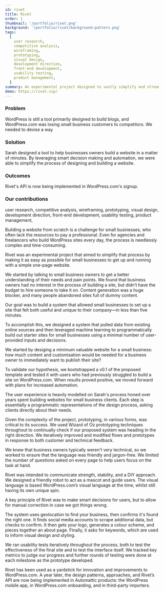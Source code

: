 ```yaml
---
id: rivet
title: Rivet
order: 1
thumbnail: '/portfolio/rivet.png'
background: '/portfolio/rivet/background-pattern.png'
tags:
  [
    user research,
    competitive analysis,
    wireframing,
    prototyping,
    visual design,
    development direction,
    front-end development,
    usability testing,
    product management,
  ]
summary: An experimental project designed to vastly simplify and streamline the WordPress site-building process for small business owners by using technology to automate design decisions.
demo: https://rivet.vip/
---
```



<PortfolioSummary next="the-challenge">
  <div>

### <Icon name="radio" />Problem

WordPress is still a tool primarily designed to build blogs, and WordPress.com was losing small business customers to competitors. We needed to devise a way

  </div>
  <div>

### <Icon name="life-buoy" />Solution

Sarah designed a tool to help businesses owners build a website in a matter of minutes. By leveraging smart decision making and automation, we were able to simplify the process of designing and building a website.

  </div>
  <div>

### <Icon name="star" />Outcomes

Rivet's API is now being implemented in WordPress.com's signup.

  </div>
  <div>

### <Icon name="coffee" />Our contributions

user research, competitive analysis, wireframing, prototyping, visual design, development direction, front-end development, usability testing, product management,

  </div>
</PortfolioSummary>
<ImagePanel
  dark
  alt="A mockup showing screenshots of the design system documentation site on a desktop, tablet, and phone."
  image="/portfolio/rivet/rivet-device-mockup.png"
/>
<PortfolioSection
  metadata="Introduction"
  heading="The challenge"
  image="/portfolio/rivet/landing-page.png"
  alt="The landing page for the Rivet website."
  next="user-research"
>

Building a website from scratch is a challenge for small businesses, who often lack the resources to pay a professional. Even for agencies and freelancers who build WordPress sites every day, the process is needlessly complex and time-consuming.

Rivet was an experimental project that aimed to simplify that process by making it as easy as possible for small businesses to get up and running with a simple one-page website.

</PortfolioSection>
<PortfolioSection
  metadata="Learning about small businesses"
  heading="User research"
  image="/portfolio/rivet/initial-research.png"
  alt="My notes from initial user research sessions."
  next="strategy"
>

We started by talking to small business owners to get a better understanding of their needs and pain points. We found that business owners had no interest in the process of building a site, but didn’t have the budget to hire someone to take it on. Content generation was a huge blocker, and many people abandoned sites full of dummy content.

</PortfolioSection>
<PortfolioSection
  metadata="What exactly are we building?"
  heading="Strategy"
  image="/portfolio/rivet/screen-flow.png"
  alt="Screenshots showing how Rivet builds out sites for users."
  next="ideation"
  >

Our goal was to build a system that allowed small businesses to set up a site that felt both useful and unique to their company—in less than five minutes.

To accomplish this, we designed a system that pulled data from existing online sources and then leveraged machine learning to programmatically build out starter sites for small businesses using a minimal number of user-provided inputs and decisions.

  </PortfolioSection>
<PortfolioSection
  metadata="Let's start from the ending"
  heading="Ideation"
  image="/portfolio/rivet/site-samples.png"
  alt="Sample single-page website designs for small businesses."
  next="sketching-wireframing"
  >

We started by desiging a minimum valuable website for a small business: how much content and customisation would be needed for a business owner to immediately want to publish their site?

To validate our hypothesis, we bootstrapped a v0.1 of the proposed template and tested it with users who had previously struggled to build a site on WordPress.com. When results proved positive, we moved forward with plans for increased automation.

</PortfolioSection>
<PortfolioSection
  metadata="Putting pen to paper"
  heading="Sketching & wireframing"
  image="/portfolio/rivet/sketches-wires.png"
  alt="Initial sketches & wireframes."
  next="prototyping"
  >

The user experience is heavily modelled on Sarah's process honed over years spent building websites for small business clients. Each step is essentially a programmatic representations of the design process, asking clients directly about their needs.

</PortfolioSection>
<PortfolioSection
  metadata="We're off to see the wizard (of Oz)"
  heading="Prototyping"
  image="/portfolio/rivet/prototype.png"
  alt="Screenshots from a prototype."
  next="copyediting"
  >

Given the complexity of the project, prototyping, in various forms, was critical to its success. We used Wizard of Oz prototyping techniques throughout to continually check if our proposed system was heading in the right direction. We iteratively improved and modified flows and prototypes in response to both customer and technical feedback.

</PortfolioSection>
<PortfolioSection
  metadata="Language is integral to design"
  heading="Copyediting"
  image="/portfolio/rivet/copyedits.png"
  alt="Screenshots of Github issues discussing copy improvements."
  next="visual-design"
  >

We knew that business owners typically weren't very technical, so we worked to ensure that the language was friendly and jargon-free. We limited the number of questions asked on every page to help users focus on the task at hand.

</PortfolioSection>
<PortfolioSection
  metadata="Drawing a lot of different robots"
  heading="Visual design"
  image="/portfolio/rivet/visual-design.png"
  alt="Sketches and illustrations of a robot mascot."
  next="designing-intelligence"
  >

Rivet was intended to communicate strength, stability, and a DIY approach. We designed a friendly robot to act as a mascot and guide users. The visual language is based WordPress.com’s visual language at the time, whilst still having its own unique spin.

</PortfolioSection>
<PortfolioSection
  metadata="Making smart design decisions"
  heading="Designing intelligence"
  image="/portfolio/rivet/intelligence.png"
  alt="Screenshots of Rivet making smart default choices, but allowing for user correction."
  next="usability-testing"
  >

A key principle of Rivet was to make smart decisions for users, but to allow for manual correction in case we got things wrong.

The system uses geolocation to find your business, then confirms it's found the right one. It finds social media accounts to scrape additional data, but checks to confirm. It then gets your logo, generates a colour scheme, and pieces together an about page. Finally, it asks for keywords, which are used to inform visual design and styling.

</PortfolioSection>
<PortfolioSection
  metadata="Testing with real users"
  heading="Usability testing"
  image="/portfolio/rivet/usability-testing.png"
  alt="Write-ups from usability testing, showing quantitative data."
  next="outcomes"
  >

We ran usability tests iteratively throughout the process, both to test the effectiveness of the final site and to test the interface itself. We tracked key metrics to judge our progress and further rounds of testing were done at each milestone as the prototype developed.

</PortfolioSection>
<PortfolioSection
  metadata="What did we accomplish?"
  heading="Outcomes"
  image="/portfolio/rivet/rivet-bot.png"
  alt="A robot waving."
  >

Rivet has been used as a yardstick for innovation and improvements to WordPress.com. A year later, the design patterns, approaches, and Rivet’s API are now being implemented in Automattic products: the WordPress mobile app, in WordPress.com onboarding, and in third-party importers.

</PortfolioSection>
